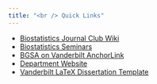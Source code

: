 ```yaml
---
title: "<br /> Quick Links"
---
```


- [Biostatistics Journal Club Wiki](https://biostat.app.vumc.org/wiki/Main/JournalClub)
- [Biostatistics Seminars](https://biostat.app.vumc.org/wiki/Main/WednesdaySeminarSeries)
- [BGSA on Vanderbilt AnchorLink](https://anchorlink.vanderbilt.edu/organization/biostatistics)
- [Department Website](https://www.vanderbilt.edu/biostatistics-graduate/)
- [Vanderbilt LaTeX Dissertation Template](https://github.com/hootener/LaTeX-Vanderbilt-Dissertation-Format)